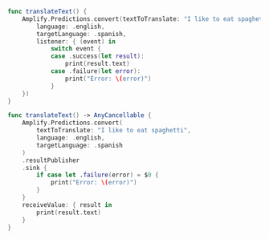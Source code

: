 <BlockSwitcher>

<Block name="Listener (iOS 11+)">

```swift
func translateText() {
    Amplify.Predictions.convert(textToTranslate: "I like to eat spaghetti",
        language: .english,
        targetLanguage: .spanish,
        listener: { (event) in
            switch event {
            case .success(let result):
                print(result.text)
            case .failure(let error):
                print("Error: \(error)")
            }
    })
}
```

</Block>

<Block name="Combine (iOS 13+)">

```swift
func translateText() -> AnyCancellable {
    Amplify.Predictions.convert(
        textToTranslate: "I like to eat spaghetti",
        language: .english,
        targetLanguage: .spanish
    )
    .resultPublisher
    .sink {
        if case let .failure(error) = $0 {
            print("Error: \(error)")
        }
    }
    receiveValue: { result in
        print(result.text)
    }
}
```

</Block>

</BlockSwitcher>
